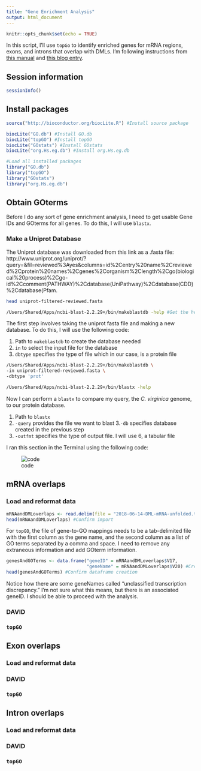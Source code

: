 ```yaml
---
title: "Gene Enrichment Analysis"
output: html_document
---
```


```r
knitr::opts_chunk$set(echo = TRUE)
```

In this script, I'll use `topGo` to identify enriched genes for mRNA regions, exons, and introns that overlap with DMLs. I'm following instructions from [this manual](https://bioconductor.riken.jp/packages/3.3/bioc/vignettes/topGO/inst/doc/topGO.pdf) and [this blog entry](http://avrilomics.blogspot.com/2015/07/using-topgo-to-test-for-go-term.html).

## Session information

```r
sessionInfo()
```

## Install packages

```r
source("http://bioconductor.org/biocLite.R") #Install source package

biocLite("GO.db") #Install GO.db
biocLite("topGO") #Install topGO
biocLite("GOstats") #Install GOstats
biocLite("org.Hs.eg.db") #Install org.Hs.eg.db

#Load all installed packages
library("GO.db")
library("topGO")
library("GOstats")
library("org.Hs.eg.db")
```

## Obtain GOterms

Before I do any sort of gene enrichment analysis, I need to get usable Gene IDs and GOterms for all genes. To do this, I will use `blastx`.

### Make a Uniprot Database

The Uniprot database was downloaded from this link as a .fasta file: http://www.uniprot.org/uniprot/?query=&fil=reviewed%3Ayes&columns=id%2Centry%20name%2Creviewed%2Cprotein%20names%2Cgenes%2Corganism%2Clength%2Cgo(biological%20process)%2Cgo-id%2Ccomment(PATHWAY)%2Cdatabase(UniPathway)%2Cdatabase(CDD)%2Cdatabase(Pfam.

```bash
head uniprot-filtered-reviewed.fasta
```

```bash
/Users/Shared/Apps/ncbi-blast-2.2.29+/bin/makeblastdb -help #Get the help menu
```

The first step involves taking the uniprot fasta file and making a new database. To do this, I will use the following code:

1. Path to `makeblastdb` to create the database needed
2. `in` to select the input file for the database
3. `dbtype` specifies the type of file which in our case, is a protein file

```bash
/Users/Shared/Apps/ncbi-blast-2.2.29+/bin/makeblastdb \
-in uniprot-filtered-reviewed.fasta \
-dbtype 'prot'
```

```bash
/Users/Shared/Apps/ncbi-blast-2.2.29+/bin/blastx -help
```

Now I can perform a `blastx` to compare my query, the *C. virginica* genome, to our protein database.

1. Path to `blastx`
2. `-query` provides the file we want to blast
3.`-db` specifies database created in the previous step
4. `-outfmt` specifies the type of output file. I will use 6, a tabular file

I ran this section in the Terminal using the following code:

![code](https://raw.githubusercontent.com/RobertsLab/project-virginica-oa/master/images/Lab-Notebook/2018-06-19-blastx-Code-in-Terminal.png)

## mRNA overlaps

### Load and reformat data

```r
mRNAandDMLoverlaps <- read.delim(file = "2018-06-14-DML-mRNA-unfolded.txt", header = FALSE) #Read in data
head(mRNAandDMLoverlaps) #Confirm import
```

For `topGO`, the file of gene-to-GO mappings needs to be a tab-delimited file with the first column as the gene name, and the second column as a list of GO terms separated by a comma and space. I need to remove any extraneous information and add GOterm information.

```r
genesAndGOTerms <- data.frame("geneID" = mRNAandDMLoverlaps$V17,
                              "geneName" = mRNAandDMLoverlaps$V20) #Create new dataframe for genes and GOterms. Gene IDs are **NOT** Entrez gene IDs from NCBI.
head(genesAndGOTerms) #Confirm dataframe creation
```

Notice how there are some geneNames called "unclassified transcription discrepancy." I'm not sure what this means, but there is an associated geneID. I should be able to proceed with the analysis.

### DAVID

### `topGO`

## Exon overlaps

### Load and reformat data

### DAVID

### `topGO`

## Intron overlaps

### Load and reformat data

### DAVID

### `topGO`